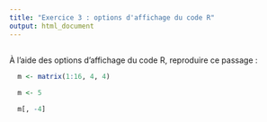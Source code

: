 ```yaml
---
title: "Exercice 3 : options d'affichage du code R"
output: html_document
---
```


## 

À l'aide des options d'affichage du code R, reproduire ce passage :

```r
  m <- matrix(1:16, 4, 4)
```

```r
  m <- 5
```

```r
  m[, -4]
```